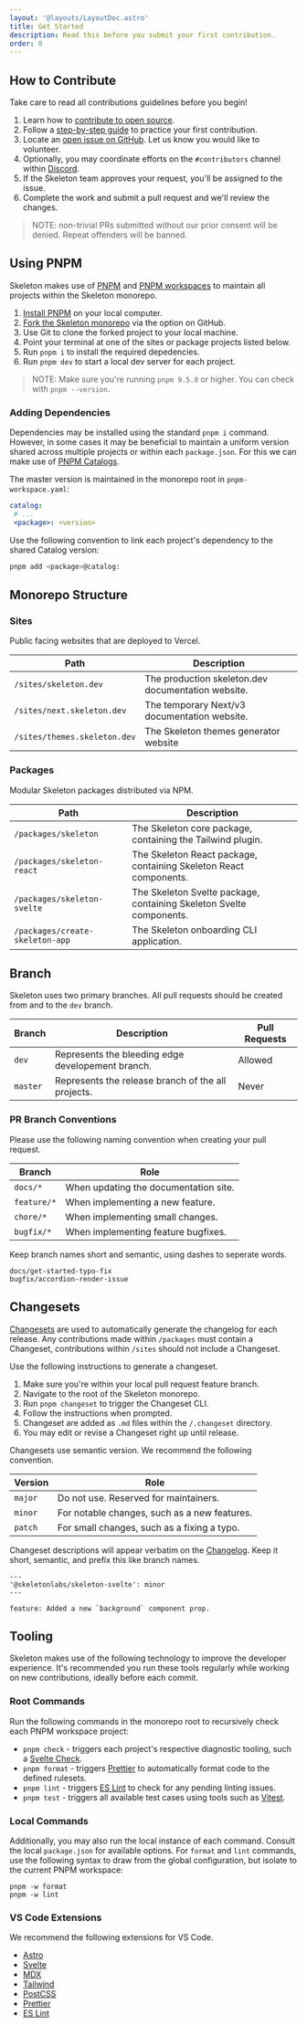 ```yaml
---
layout: '@layouts/LayoutDoc.astro'
title: Get Started
description: Read this before you submit your first contribution.
order: 0
---
```




## How to Contribute

Take care to read all contributions guidelines before you begin!

1. Learn how to [contribute to open source](https://opensource.guide/how-to-contribute/).
2. Follow a [step-by-step guide](https://github.com/firstcontributions/first-contributions) to practice your first contribution.
3. Locate an [open issue on GitHub](https://github.com/skeletonlabs/skeleton/issues). Let us know you would like to volunteer.
4. Optionally, you may coordinate efforts on the `#contributors` channel within [Discord](https://discord.gg/EXqV7W8MtY).
5. If the Skeleton team approves your request, you'll be assigned to the issue.
6. Complete the work and submit a pull request and we'll review the changes.

> NOTE: non-trivial PRs submitted without our prior consent will be denied. Repeat offenders will be banned.

## Using PNPM

Skeleton makes use of [PNPM](https://pnpm.io/) and [PNPM workspaces](https://pnpm.io/workspaces) to maintain all projects within the Skeleton monorepo.

1. [Install PNPM](https://pnpm.io/installation) on your local computer.
2. [Fork the Skeleton monorepo](https://github.com/skeletonlabs/skeleton) via the option on GitHub.
3. Use Git to clone the forked project to your local machine.
4. Point your terminal at one of the sites or package projects listed below.
5. Run `pnpm i` to install the required depedencies.
6. Run `pnpm dev` to start a local dev server for each project.

> NOTE: Make sure you're running `pnpm 9.5.0` or higher. You can check with `pnpm --version`.

### Adding Dependencies

Dependencies may be installed using the standard `pnpm i` command. However, in some cases it may be beneficial to maintain a uniform version shared across multiple projects or within each `package.json`. For this we can make use of [PNPM Catalogs](https://pnpm.io/catalogs).

The master version is maintained in the monorepo root in `pnpm-workspace.yaml`:

```yaml
catalog:
 # ...
 <package>: <version>
```

Use the following convention to link each project's dependency to the shared Catalog version:

```bash
pnpm add <package>@catalog:
```

## Monorepo Structure

### Sites

Public facing websites that are deployed to Vercel.

| Path                         | Description                                        |
| ---------------------------- | -------------------------------------------------- |
| `/sites/skeleton.dev`        | The production skeleton.dev documentation website. |
| `/sites/next.skeleton.dev`   | The temporary Next/v3 documentation website.       |
| `/sites/themes.skeleton.dev` | The Skeleton themes generator website              |

### Packages

Modular Skeleton packages distributed via NPM.

| Path                            | Description                                                         |
| ------------------------------- | ------------------------------------------------------------------- |
| `/packages/skeleton`            | The Skeleton core package, containing the Tailwind plugin.          |
| `/packages/skeleton-react`      | The Skeleton React package, containing Skeleton React components.   |
| `/packages/skeleton-svelte`     | The Skeleton Svelte package, containing Skeleton Svelte components. |
| `/packages/create-skeleton-app` | The Skeleton onboarding CLI application.                            |

## Branch

Skeleton uses two primary branches. All pull requests should be created from and to the `dev` branch.

| Branch   | Description                                        | Pull Requests                                  |
| -------- | -------------------------------------------------- | ---------------------------------------------- |
| `dev`    | Represents the bleeding edge developement branch.  | <Check size={16} className='inline' /> Allowed |
| `master` | Represents the release branch of the all projects. | <X size={16} className='inline' /> Never       |

### PR Branch Conventions

Please use the following naming convention when creating your pull request.

| Branch      | Role                                  |
| ----------- | ------------------------------------- |
| `docs/*`    | When updating the documentation site. |
| `feature/*` | When implementing a new feature.      |
| `chore/*`   | When implementing small changes.      |
| `bugfix/*`  | When implementing feature bugfixes.   |

Keep branch names short and semantic, using dashes to seperate words.

```
docs/get-started-typo-fix
bugfix/accordion-render-issue
```

## Changesets

[Changesets](https://github.com/changesets/changesets) are used to automatically generate the changelog for each release. Any contributions made within `/packages` must contain a Changeset, contributions within `/sites` should not include a Changeset.

Use the following instructions to generate a changeset.

1. Make sure you're within your local pull request feature branch.
2. Navigate to the root of the Skeleton monorepo.
3. Run `pnpm changeset` to trigger the Changeset CLI.
4. Follow the instructions when prompted.
5. Changeset are added as `.md` files within the `/.changeset` directory.
6. You may edit or revise a Changeset right up until release.

Changesets use semantic version. We recommend the following convention.

| Version | Role                                         |
| ------- | -------------------------------------------- |
| `major` | Do not use. Reserved for maintainers.        |
| `minor` | For notable changes, such as a new features. |
| `patch` | For small changes, such as a fixing a typo.  |

Changeset descriptions will appear verbatim on the [Changelog](https://github.com/skeletonlabs/skeleton/blob/dev/packages/skeleton/CHANGELOG.md). Keep it short, semantic, and prefix this like branch names.

```mdx
---
'@skeletonlabs/skeleton-svelte': minor
---

feature: Added a new `background` component prop.
```

## Tooling

Skeleton makes use of the following technology to improve the developer experience. It's recommended you run these tools regularly while working on new contributions, ideally before each commit.

### Root Commands

Run the following commands in the monorepo root to recursively check each PNPM workspace project:

- `pnpm check` - triggers each project's respective diagnostic tooling, such a [Svelte Check](https://github.com/sveltejs/language-tools).
- `pnpm format` - triggers [Prettier](https://prettier.io/) to automatically format code to the defined rulesets.
- `pnpm lint` - triggers [ES Lint](https://eslint.org/) to check for any pending linting issues.
- `pnpm test` - triggers all available test cases using tools such as [Vitest](https://vitest.dev/).

### Local Commands

Additionally, you may also run the local instance of each command. Consult the local `package.json` for available options. For `format` and `lint` commands, use the following syntax to draw from the global configuration, but isolate to the current PNPM workspace:

```console
pnpm -w format
pnpm -w lint
```

### VS Code Extensions

We recommend the following extensions for VS Code.

- [Astro](https://marketplace.visualstudio.com/items?itemName=astro-build.astro-vscode)
- [Svelte](https://marketplace.visualstudio.com/items?itemName=svelte.svelte-vscode)
- [MDX](https://marketplace.visualstudio.com/items?itemName=unifiedjs.vscode-mdx)
- [Tailwind](https://marketplace.visualstudio.com/items?itemName=bradlc.vscode-tailwindcss)
- [PostCSS](https://marketplace.visualstudio.com/items?itemName=csstools.postcss)
- [Prettier](https://marketplace.visualstudio.com/items?itemName=esbenp.prettier-vscode)
- [ES Lint](https://marketplace.visualstudio.com/items?itemName=dbaeumer.vscode-eslint)
